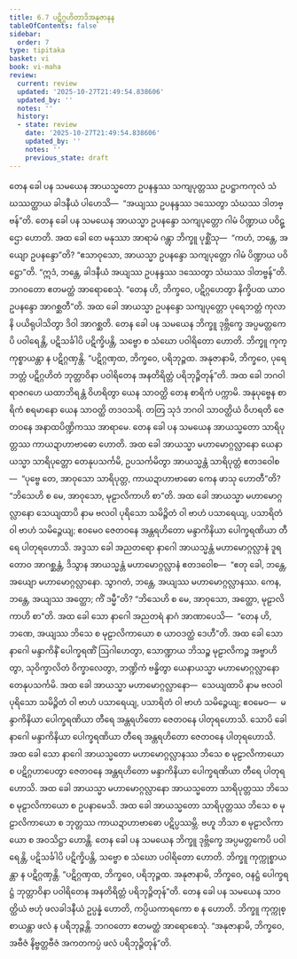 ```yaml
---
title: 6.7 ပဋိဂ္ဂဟိတာဒိအနုဇာနန
tableOfContents: false
sidebar:
  order: 7
type: tipitaka
basket: vi
book: vi-maha
review:
  current: review
  updated: '2025-10-27T21:49:54.838606'
  updated_by: ''
  notes: ''
  history:
  - state: review
    date: '2025-10-27T21:49:54.838606'
    updated_by: ''
    notes: ''
    previous_state: draft
---
```



<ReviewStatus review={frontmatter.review} showDetails={true} />

<HypothesisAnnotation frontmatter={frontmatter} />

<DynamicBreadcrumb />

<Division number="277" book="vi-maha" e="ch" v="3" p="307">

<Paragraph number="1260" book="vi-maha">
တေန ခေါ ပန သမယေန အာယသ္မတော ဥပနန္ဒဿ သကျပုတ္တဿ ဥပဋ္ဌာကကုလံ သံဃဿတ္ထာယ ခါဒနီယံ ပါဟေသိ—  “အယျဿ ဥပနန္ဒဿ ဒဿေတွာ သံဃဿ ဒါတဗ္ဗန်”တိ. တေန ခေါ ပန သမယေန အာယသ္မာ ဥပနန္ဒော သကျပုတ္တော ဂါမံ ပိဏ္ဍာယ ပဝိဋ္ဌော ဟောတိ. အထ ခေါ တေ မနုဿာ အာရာမံ ဂန္တွာ ဘိက္ခူ ပုစ္ဆိံသု—  “ကဟံ, ဘန္တေ, အယျော ဥပနန္ဒော”တိ? “ဧသာဝုသော, အာယသ္မာ ဥပနန္ဒော သကျပုတ္တော ဂါမံ ပိဏ္ဍာယ ပဝိဋ္ဌော”တိ. “ဣဒံ, ဘန္တေ, ခါဒနီယံ အယျဿ ဥပနန္ဒဿ ဒဿေတွာ သံဃဿ ဒါတဗ္ဗန်”တိ. ဘဂဝတော ဧတမတ္ထံ အာရောစေသုံ. “တေန ဟိ, ဘိက္ခဝေ, ပဋိဂ္ဂဟေတွာ နိက္ခိပထ ယာဝ ဥပနန္ဒော အာဂစ္ဆတီ”တိ. အထ ခေါ အာယသ္မာ ဥပနန္ဒော သကျပုတ္တော ပုရေဘတ္တံ ကုလာနိ ပယိရုပါသိတွာ ဒိဝါ အာဂစ္ဆတိ. တေန ခေါ ပန သမယေန ဘိက္ခူ ဒုဗ္ဘိက္ခေ အပ္ပမတ္တကေပိ ပဝါရေန္တိ, ပဋိသင်္ခါပိ ပဋိက္ခိပန္တိ, သဗ္ဗော စ သံဃော ပဝါရိတော ဟောတိ. ဘိက္ခူ ကုက္ကုစ္စာယန္တာ န ပဋိဂ္ဂဏှန္တိ. “ပဋိဂ္ဂဏှထ, ဘိက္ခဝေ, ပရိဘုဉ္ဇထ. အနုဇာနာမိ, ဘိက္ခဝေ, ပုရေဘတ္တံ ပဋိဂ္ဂဟိတံ ဘုတ္တာဝိနာ ပဝါရိတေန အနတိရိတ္တံ ပရိဘုဉ္ဇိတုန်”တိ.
</Paragraph>

</Division>
<Division number="278" book="vi-maha" e="ch" v="3" p="308">

<Paragraph number="1261" book="vi-maha">
အထ ခေါ ဘဂဝါ ရာဇဂဟေ ယထာဘိရန္တံ ဝိဟရိတွာ ယေန သာဝတ္ထိ တေန စာရိကံ ပက္ကာမိ. အနုပုဗ္ဗေန စာရိကံ စရမာနော ယေန သာဝတ္ထိ တဒဝသရိ. တတြ သုဒံ ဘဂဝါ သာဝတ္ထိယံ ဝိဟရတိ ဇေတဝနေ အနာထပိဏ္ဍိကဿ အာရာမေ. တေန ခေါ ပန သမယေန အာယသ္မတော သာရိပုတ္တဿ ကာယဍာဟာဗာဓော ဟောတိ. အထ ခေါ အာယသ္မာ မဟာမောဂ္ဂလ္လာနော ယေနာယသ္မာ သာရိပုတ္တော တေနုပသင်္ကမိ, ဥပသင်္ကမိတွာ အာယသ္မန္တံ သာရိပုတ္တံ ဧတဒဝေါစ—  “ပုဗ္ဗေ တေ, အာဝုသော သာရိပုတ္တ, ကာယဍာဟာဗာဓော ကေန ဖာသု ဟောတီ”တိ? “ဘိသေဟိ စ မေ, အာဝုသော, မုဠာလိကာဟိ စာ”တိ. အထ ခေါ အာယသ္မာ မဟာမောဂ္ဂလ္လာနော သေယျထာပိ နာမ ဗလဝါ ပုရိသော သမိဉ္ဇိတံ ဝါ ဗာဟံ ပသာရေယျ, ပသာရိတံ ဝါ ဗာဟံ သမိဉ္ဇေယျ; ဧဝမေဝ ဇေတဝနေ အန္တရဟိတော မန္ဒာကိနိယာ ပေါက္ခရဏိယာ တီရေ ပါတုရဟောသိ. အဒ္ဒသာ ခေါ အညတရော နာဂေါ အာယသ္မန္တံ မဟာမောဂ္ဂလ္လာနံ ဒူရတောဝ အာဂစ္ဆန္တံ, ဒိသွာန အာယသ္မန္တံ မဟာမောဂ္ဂလ္လာနံ ဧတဒဝေါစ—  “ဧတု ခေါ, ဘန္တေ, အယျော မဟာမောဂ္ဂလ္လာနော. သွာဂတံ, ဘန္တေ, အယျဿ မဟာမောဂ္ဂလ္လာနဿ. ကေန, ဘန္တေ, အယျဿ အတ္ထော; ကိံ ဒမ္မီ”တိ? “ဘိသေဟိ စ မေ, အာဝုသော, အတ္ထော, မုဠာလိကာဟိ စာ”တိ.
</Paragraph>

<Paragraph number="1262" book="vi-maha">
အထ ခေါ သော နာဂေါ အညတရံ နာဂံ အာဏာပေသိ—  “တေန ဟိ, ဘဏေ, အယျဿ ဘိသေ စ မုဠာလိကာယော စ ယာဝဒတ္ထံ ဒေဟီ”တိ. အထ ခေါ သော နာဂေါ မန္ဒာကိနိံ ပေါက္ခရဏိံ ဩဂါဟေတွာ, သောဏ္ဍာယ ဘိသဉ္စ မုဠာလိကဉ္စ အဗ္ဗာဟိတွာ, သုဝိက္ခာလိတံ ဝိက္ခာလေတွာ, ဘဏ္ဍိကံ ဗန္ဓိတွာ ယေနာယသ္မာ မဟာမောဂ္ဂလ္လာနော တေနုပသင်္ကမိ. အထ ခေါ အာယသ္မာ မဟာမောဂ္ဂလ္လာနော—  သေယျထာပိ နာမ ဗလဝါ ပုရိသော သမိဉ္ဇိတံ ဝါ ဗာဟံ ပသာရေယျ, ပသာရိတံ ဝါ ဗာဟံ သမိဉ္ဇေယျ; ဧဝမေဝ—  မန္ဒာကိနိယာ ပေါက္ခရဏိယာ တီရေ အန္တရဟိတော ဇေတဝနေ ပါတုရဟောသိ. သောပိ ခေါ နာဂေါ မန္ဒာကိနိယာ ပေါက္ခရဏိယာ တီရေ အန္တရဟိတော ဇေတဝနေ ပါတုရဟောသိ. အထ ခေါ သော နာဂေါ အာယသ္မတော မဟာမောဂ္ဂလ္လာနဿ ဘိသေ စ မုဠာလိကာယော စ ပဋိဂ္ဂဟာပေတွာ ဇေတဝနေ အန္တရဟိတော မန္ဒာကိနိယာ ပေါက္ခရဏိယာ တီရေ ပါတုရဟောသိ. အထ ခေါ အာယသ္မာ မဟာမောဂ္ဂလ္လာနော အာယသ္မတော သာရိပုတ္တဿ ဘိသေ စ မုဠာလိကာယော စ ဥပနာမေသိ. အထ ခေါ အာယသ္မတော သာရိပုတ္တဿ ဘိသေ စ မုဠာလိကာယော စ ဘုတ္တဿ ကာယဍာဟာဗာဓော ပဋိပ္ပဿမ္ဘိ. ဗဟူ ဘိသာ စ မုဠာလိကာယော စ အဝသိဋ္ဌာ ဟောန္တိ. တေန ခေါ ပန သမယေန ဘိက္ခူ ဒုဗ္ဘိက္ခေ အပ္ပမတ္တကေပိ ပဝါရေန္တိ, ပဋိသင်္ခါပိ ပဋိက္ခိပန္တိ, သဗ္ဗော စ သံဃော ပဝါရိတော ဟောတိ. ဘိက္ခူ ကုက္ကုစ္စာယန္တာ န ပဋိဂ္ဂဏှန္တိ. “ပဋိဂ္ဂဏှထ, ဘိက္ခဝေ, ပရိဘုဉ္ဇထ. အနုဇာနာမိ, ဘိက္ခဝေ, ဝနဋ္ဌံ ပေါက္ခရဋ္ဌံ ဘုတ္တာဝိနာ ပဝါရိတေန အနတိရိတ္တံ ပရိဘုဉ္ဇိတုန်”တိ.
</Paragraph>

<Paragraph number="1263" book="vi-maha">
တေန ခေါ ပန သမယေန သာဝတ္ထိယံ ဗဟုံ ဖလခါဒနီယံ ဥပ္ပန္နံ ဟောတိ, ကပ္ပိယကာရကော စ န ဟောတိ. ဘိက္ခူ ကုက္ကုစ္စာယန္တာ ဖလံ န ပရိဘုဉ္ဇန္တိ. ဘဂဝတော ဧတမတ္ထံ အာရောစေသုံ. “အနုဇာနာမိ, ဘိက္ခဝေ, အဗီဇံ နိဗ္ဗတ္တဗီဇံ အကတကပ္ပံ ဖလံ ပရိဘုဉ္ဇိတုန်”တိ.
</Paragraph>
</Division>